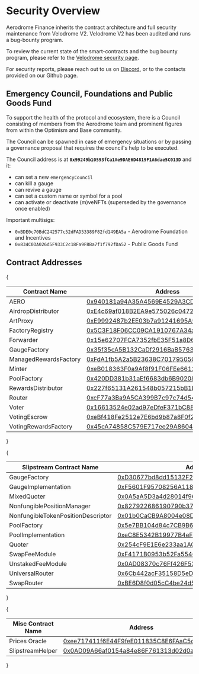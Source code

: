 # Security Overview

Aerodrome Finance inherits the contract architecture and full security
maintenance from Velodrome V2. Velodrome V2 has been audited and runs a
bug-bounty program.

To review the current state of the smart-contracts and the bug bounty program,
please refer to the [Velodrome security page](https://velodrome.finance/security).

For security reports, please reach out to us on [Discord](https://discord.gg/aerodrome), 
or to the contacts provided on our Github page.

<div id="emergency"></div>

## Emergency Council, Foundations and Public Goods Fund

To support the health of the protocol and ecosystem, there is a Council
consisting of members from the Aerodrome team and prominent figures from within
the Optimism and Base community.

The Council can be spawned in case of emergency situations or by passing
a governance proposal that requires the council's help to be executed.

The Council address is at **`0x99249b10593fCa1Ae9DAE6D4819F1A6dae5C013D`** and it:

- can set a new `emergencyCouncil`
- can kill a gauge
- can revive a gauge
- can set a custom name or symbol for a pool
- can activate or deactivate (m)veNFTs (superseded by the governance once enabled)

Important multisigs:

- `0xBDE0c70BdC242577c52dFAD53389F82fd149EA5a` - Aerodrome Foundation and Incentives
- `0x834C0DA026d5F933C2c18Fa9F8Ba7f1f792fDa52` - Public Goods Fund

<div id="contracts"></div>

## Contract Addresses

{
<table className="min-w-full w-full divide-y divide-accent-10 rounded-xl overflow-hidden bg-accent-0 mb-12 font-mono">
  <thead>
    <tr>
      <th className="px-6 py-3 text-left font-medium uppercase text-xs text-accent-50 w-2/3">Contract Name</th>
      <th className="px-6 py-3 text-left font-medium uppercase text-xs text-accent-50">Address</th>
    </tr>
  </thead>
  <tbody className="divide-y divide-accent-10">
    <tr>
      <td className="px-6 py-4">AERO</td>
      <td className="px-6 py-4">
        <a href="https://basescan.org/address/0x940181a94A35A4569E4529A3CDfB74e38FD98631" target="_blank">0x940181a94A35A4569E4529A3CDfB74e38FD98631</a>
      </td>
    </tr>
    <tr>
      <td className="px-6 py-4">AirdropDistributor</td>
      <td className="px-6 py-4">
        <a href="https://basescan.org/address/0xE4c69af018B2EA9e575026c0472B6531A2bC382F" target="_blank">0xE4c69af018B2EA9e575026c0472B6531A2bC382F</a>
      </td>
    </tr>
    <tr>
      <td className="px-6 py-4">ArtProxy</td>
      <td className="px-6 py-4">
        <a href="https://basescan.org/address/0xE9992487b2EE03b7a91241695A58E0ef3654643E" target="_blank">0xE9992487b2EE03b7a91241695A58E0ef3654643E</a>
      </td>
    </tr>
    <tr>
      <td className="px-6 py-4">FactoryRegistry</td>
      <td className="px-6 py-4">
        <a href="https://basescan.org/address/0x5C3F18F06CC09CA1910767A34a20F771039E37C0" target="_blank">0x5C3F18F06CC09CA1910767A34a20F771039E37C0</a>
      </td>
    </tr>
    <tr>
      <td className="px-6 py-4">Forwarder</td>
      <td className="px-6 py-4">
        <a href="https://basescan.org/address/0x15e62707FCA7352fbE35F51a8D6b0F8066A05DCc" target="_blank">0x15e62707FCA7352fbE35F51a8D6b0F8066A05DCc</a>
      </td>
    </tr>
    <tr>
      <td className="px-6 py-4">GaugeFactory</td>
      <td className="px-6 py-4">
        <a href="https://basescan.org/address/0x35f35cA5B132CaDf2916BaB57639128eAC5bbcb5" target="_blank">0x35f35cA5B132CaDf2916BaB57639128eAC5bbcb5</a>
      </td>
    </tr>
    <tr>
      <td className="px-6 py-4">ManagedRewardsFactory</td>
      <td className="px-6 py-4">
        <a href="https://basescan.org/address/0xFdA1fb5A2a5B23638C7017950506a36dcFD2bDC3" target="_blank">0xFdA1fb5A2a5B23638C7017950506a36dcFD2bDC3</a>
      </td>
    </tr>
    <tr>
      <td className="px-6 py-4">Minter</td>
      <td className="px-6 py-4">
        <a href="https://basescan.org/address/0xeB018363F0a9Af8f91F06FEe6613a751b2A33FE5" target="_blank">0xeB018363F0a9Af8f91F06FEe6613a751b2A33FE5</a>
      </td>
    </tr>
    <tr>
      <td className="px-6 py-4">PoolFactory</td>
      <td className="px-6 py-4">
        <a href="https://basescan.org/address/0x420DD381b31aEf6683db6B902084cB0FFECe40Da" target="_blank">0x420DD381b31aEf6683db6B902084cB0FFECe40Da</a>
      </td>
    </tr>
    <tr>
      <td className="px-6 py-4">RewardsDistributor</td>
      <td className="px-6 py-4">
        <a href="https://basescan.org/address/0x227f65131A261548b057215bB1D5Ab2997964C7d" target="_blank">0x227f65131A261548b057215bB1D5Ab2997964C7d</a>
      </td>
    </tr>
    <tr>
      <td className="px-6 py-4">Router</td>
      <td className="px-6 py-4">
        <a href="https://basescan.org/address/0xcF77a3Ba9A5CA399B7c97c74d54e5b1Beb874E43" target="_blank">0xcF77a3Ba9A5CA399B7c97c74d54e5b1Beb874E43</a>
      </td>
    </tr>
    <tr>
      <td className="px-6 py-4">Voter</td>
      <td className="px-6 py-4">
        <a href="https://basescan.org/address/0x16613524e02ad97eDfeF371bC883F2F5d6C480A5" target="_blank">0x16613524e02ad97eDfeF371bC883F2F5d6C480A5</a>
      </td>
    </tr>
    <tr>
      <td className="px-6 py-4">VotingEscrow</td>
      <td className="px-6 py-4">
        <a href="https://basescan.org/address/0xeBf418Fe2512e7E6bd9b87a8F0f294aCDC67e6B4" target="_blank">0xeBf418Fe2512e7E6bd9b87a8F0f294aCDC67e6B4</a>
      </td>
    </tr>
    <tr>
      <td className="px-6 py-4">VotingRewardsFactory</td>
      <td className="px-6 py-4">
        <a href="https://basescan.org/address/0x45cA74858C579E717ee29A86042E0d53B252B504" target="_blank">0x45cA74858C579E717ee29A86042E0d53B252B504</a>
      </td>
    </tr>
  </tbody>
</table>
}

{
<table className="min-w-full w-full divide-y divide-accent-10 rounded-xl overflow-hidden bg-accent-0 mb-12 font-mono">
  <thead>
    <tr>
      <th className="px-6 py-3 text-left font-medium uppercase text-xs text-accent-50 w-2/3">Slipstream Contract Name</th>
      <th className="px-6 py-3 text-left font-medium uppercase text-xs text-accent-50">Address</th>
    </tr>
  </thead>
  <tbody className="divide-y divide-accent-10">
    <tr>
      <td className="px-6 py-4">GaugeFactory</td>
      <td className="px-6 py-4">
        <a href="https://basescan.org/address/0xD30677bd8dd15132F251Cb54CbDA552d2A05Fb08" target="_blank">0xD30677bd8dd15132F251Cb54CbDA552d2A05Fb08</a>
      </td>
    </tr>
    <tr>
      <td className="px-6 py-4">GaugeImplementation</td>
      <td className="px-6 py-4">
        <a href="https://basescan.org/address/0xF5601F95708256A118EF5971820327F362442D2d" target="_blank">0xF5601F95708256A118EF5971820327F362442D2d</a>
      </td>
    </tr>
    <tr>
      <td className="px-6 py-4">MixedQuoter</td>
      <td className="px-6 py-4">
        <a href="https://basescan.org/address/0x0A5aA5D3a4d28014f967Bf0f29EAA3FF9807D5c6" target="_blank">0x0A5aA5D3a4d28014f967Bf0f29EAA3FF9807D5c6</a>
      </td>
    </tr>
    <tr>
      <td className="px-6 py-4">NonfungiblePositionManager</td>
      <td className="px-6 py-4">
        <a href="https://basescan.org/address/0x827922686190790b37229fd06084350E74485b72" target="_blank">0x827922686190790b37229fd06084350E74485b72</a>
      </td>
    </tr>
    <tr>
      <td className="px-6 py-4">NonfungibleTokenPositionDescriptor</td>
      <td className="px-6 py-4">
        <a href="https://basescan.org/address/0x01b0CaCB9A8004e08D075c919B5dF3b59FD53c55" target="_blank">0x01b0CaCB9A8004e08D075c919B5dF3b59FD53c55</a>
      </td>
    </tr>
    <tr>
      <td className="px-6 py-4">PoolFactory</td>
      <td className="px-6 py-4">
        <a href="https://basescan.org/address/0x5e7BB104d84c7CB9B682AaC2F3d509f5F406809A" target="_blank">0x5e7BB104d84c7CB9B682AaC2F3d509f5F406809A</a>
      </td>
    </tr>
    <tr>
      <td className="px-6 py-4">PoolImplementation</td>
      <td className="px-6 py-4">
        <a href="https://basescan.org/address/0xeC8E5342B19977B4eF8892e02D8DAEcfa1315831" target="_blank">0xeC8E5342B19977B4eF8892e02D8DAEcfa1315831</a>
      </td>
    </tr>
    <tr>
      <td className="px-6 py-4">Quoter</td>
      <td className="px-6 py-4">
        <a href="https://basescan.org/address/0x254cF9E1E6e233aa1AC962CB9B05b2cfeAaE15b0" target="_blank">0x254cF9E1E6e233aa1AC962CB9B05b2cfeAaE15b0</a>
      </td>
    </tr>
    <tr>
      <td className="px-6 py-4">SwapFeeModule</td>
      <td className="px-6 py-4">
        <a href="https://basescan.org/address/0xF4171B0953b52Fa55462E4d76ecA1845Db69af00" target="_blank">0xF4171B0953b52Fa55462E4d76ecA1845Db69af00</a>
      </td>
    </tr>
    <tr>
      <td className="px-6 py-4">UnstakedFeeModule</td>
      <td className="px-6 py-4">
        <a href="https://basescan.org/address/0x0AD08370c76Ff426F534bb2AFFD9b5555338ee68" target="_blank">0x0AD08370c76Ff426F534bb2AFFD9b5555338ee68</a>
      </td>
    </tr>
    <tr>
      <td className="px-6 py-4">UniversalRouter</td>
      <td className="px-6 py-4">
        <a href="https://basescan.org/address/0x6Cb442acF35158D5eDa88fe602221b67B400Be3E" target="_blank">0x6Cb442acF35158D5eDa88fe602221b67B400Be3E</a>
      </td>
    </tr>
    <tr>
      <td className="px-6 py-4">SwapRouter</td>
      <td className="px-6 py-4">
        <a href="https://basescan.org/address/0xBE6D8f0d05cC4be24d5167a3eF062215bE6D18a5" target="_blank">0xBE6D8f0d05cC4be24d5167a3eF062215bE6D18a5</a>
      </td>
    </tr>
  </tbody>
</table>
}

{
<table className="min-w-full w-full divide-y divide-accent-10 rounded-xl overflow-hidden bg-accent-0 font-mono">
  <thead>
    <tr>
      <th className="px-6 py-3 text-left font-medium uppercase text-xs text-accent-50 w-2/3">Misc Contract Name</th>
      <th className="px-6 py-3 text-left font-medium uppercase text-xs text-accent-50">Address</th>
    </tr>
  </thead>
  <tbody className="divide-y divide-accent-10">
    <tr>
      <td className="px-6 py-4">Prices Oracle</td>
      <td className="px-6 py-4">
        <a href="https://basescan.org/address/0xee717411f6E44F9feE011835C8E6FAaC5dEfF166" target="_blank">0xee717411f6E44F9feE011835C8E6FAaC5dEfF166</a>
      </td>
    </tr>
    <tr>
      <td className="px-6 py-4">SlipstreamHelper</td>
      <td className="px-6 py-4">
        <a href="https://basescan.org/address/0x0AD09A66af0154a84e86F761313d02d0abB6edd5" target="_blank">0x0AD09A66af0154a84e86F761313d02d0abB6edd5</a>
      </td>
    </tr>
  </tbody>
</table>
}